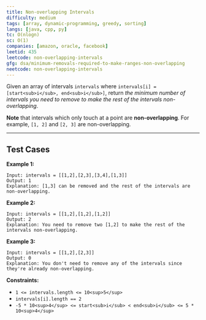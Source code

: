 ```yaml
---
title: Non-overlapping Intervals
difficulty: medium
tags: [array, dynamic-programming, greedy, sorting]
langs: [java, cpp, py]
tc: O(nlogn)
sc: O(1)
companies: [amazon, oracle, facebook]
leetid: 435
leetcode: non-overlapping-intervals
gfg: dsa/minimum-removals-required-to-make-ranges-non-overlapping
neetcode: non-overlapping-intervals
---
```


Given an array of intervals `intervals` where `intervals[i] = [start<sub>i</sub>, end<sub>i</sub>]`, 
return *the minimum number of intervals you need to remove to make the rest of the intervals non-overlapping*.

**Note** that intervals which only touch at a point are **non-overlapping**. For example, `[1, 2]` and `[2, 3]` are non-overlapping.

---
## Test Cases

**Example 1:**

```
Input: intervals = [[1,2],[2,3],[3,4],[1,3]]
Output: 1
Explanation: [1,3] can be removed and the rest of the intervals are non-overlapping.
```

**Example 2:**

```
Input: intervals = [[1,2],[1,2],[1,2]]
Output: 2
Explanation: You need to remove two [1,2] to make the rest of the intervals non-overlapping.
```

**Example 3:**

```
Input: intervals = [[1,2],[2,3]]
Output: 0
Explanation: You don't need to remove any of the intervals since they're already non-overlapping.
```

**Constraints:**
* `1 <= intervals.length <= 10<sup>5</sup>`
* `intervals[i].length == 2`
* `-5 * 10<sup>4</sup> <= start<sub>i</sub> < end<sub>i</sub> <= 5 * 10<sup>4</sup>`
